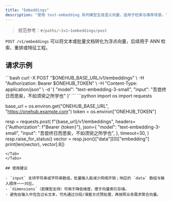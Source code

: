 ```yaml
---
title: "Embeddings"
description: "使用 text-embedding 系列模型生成语义向量，适用于检索与推荐场景。"
---
```


> 规范参考：`#/paths/~1v1~1embeddings/post`

`POST /v1/embeddings` 可以将文本或批量文档转化为浮点向量，后续用于 ANN 检索、重排或特征工程。

## 请求示例

<Tabs>
<Tab title="cURL">
  ```bash
  curl -X POST "$ONEHUB_BASE_URL/v1/embeddings" \
    -H "Authorization: Bearer $ONEHUB_TOKEN" \
    -H "Content-Type: application/json" \
    -d '{
      "model": "text-embedding-3-small",
      "input": "吾尝终日而思矣，不如须臾之所学也"
    }'
  ```
</Tab>

<Tab title="Python">
  ```python
  import os
  import requests

  base_url = os.environ.get("ONEHUB_BASE_URL", "https://onehub.example.com")
  token = os.environ["ONEHUB_TOKEN"]

  resp = requests.post(
      f"{base_url}/v1/embeddings",
      headers={"Authorization": f"Bearer {token}"},
      json={
          "model": "text-embedding-3-small",
          "input": "吾尝终日而思矣，不如须臾之所学也",
      },
      timeout=30,
  )
  resp.raise_for_status()
  vector = resp.json()["data"][0]["embedding"]
  print(len(vector), vector[:8])
  ```
</Tab>
</Tabs>

## 使用建议

- `input` 支持字符串或字符串数组，批量输入能减少网络开销；响应的 `data` 数组与输入顺序一一对应。
- `dimensions`（若模型支持）可用于降低维度，便于向量索引存储。
- 避免在输入中包含过长文本，可先通过分段/滑窗方式预处理，再按照业务需求聚合向量。
